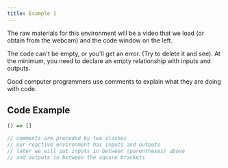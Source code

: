 ```yaml
---
title: Example 1
---
```


The raw materials for this environment will be a video that we load (or obtain from the webcam) and the code window on the left.

The code can't be empty, or you'll get an error. (Try to delete it and see).
At the minimum, you need to declare an empty relationship with inputs and outputs.

Good computer programmers use comments to explain what they are doing with code.
## Code Example

```js
() => []

// comments are preceded by two slashes
// our reactive environment has inputs and outputs
// later we will put inputs in between (parentheses) above
// and outputs in between the square brackets

```
